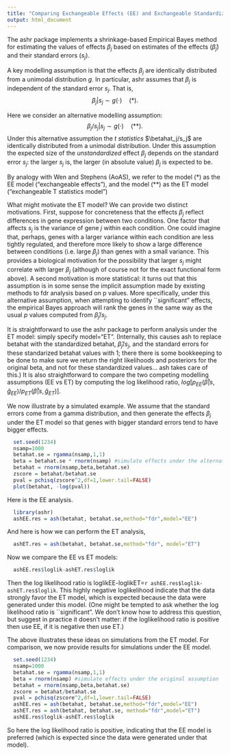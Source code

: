 ```yaml
---
title: "Comparing Exchangeable Effects (EE) and Exchangeable Standardized Effects (ET) models"
output: html_document
---
```


The ashr package implements a shrinkage-based Empirical Bayes
method for estimating the values of effects $\beta_j$ based
on estimates of the effects ($\hat\beta_j$) and their standard errors ($s_j$).

A key modelling assumption is that the effects $\beta_j$ are identically distributed
from a unimodal distribution $g$. 
In particular, ashr assumes that $\beta_j$ is independent of the standard error $s_j$.
That is,
$$\beta_j | s_j \sim g(\cdot)     \quad (*).$$

Here we consider an alternative modelling assumption:
$$\beta_j/s_j | s_j \sim g(\cdot)   \quad (**).$$
Under this alternative assumption
the *t statistics* $\betahat_j/s_j$ are identically distributed from a unimodal
distribution. Under this assumption the expected size of the *unstandardized* effect $\beta_j$ depends on the standard error $s_j$: the larger $s_j$ is, the larger (in absolute value) $\beta_j$ is expected to be. 

By analogy with Wen and Stephens (AoAS), we refer to the model (*) as the EE model ("exchangeable effects"), and the model (**)
as the ET model ("exchangeable T statistics model")

What might motivate the ET model? 
We can provide two distinct motivations. First, suppose for concreteness that the effects
$\beta_j$ reflect differences in gene expression between two conditions. One factor that affects
$s_j$ is the variance of gene $j$ within each condition. One could imagine that, perhaps, genes with a larger variance within each condition are less tightly regulated, and therefore more likely to show a large difference between conditions (i.e. large $\beta_j$) than genes with a small variance. This provides
a biological motivation for the possibility that larger $s_j$ might 
correlate with larger $\beta_j$ (although of course not for the exact functional form above).
A second motivation is more statistical: it turns out that this assumption is in some sense
the implicit assumption made by existing methods to fdr analysis based on p values. 
More specifically, under this alternative assumption, when 
attempting to identify ``significant" effects, the empirical Bayes approach will rank the genes 
in the same way as the usual $p$ values computed from $\hat\beta_j/s_j$.

It is straightforward to use the ashr package to perform analysis under the ET model:
simply specify model="ET". (Internally, this causes ash to 
replace betahat with the standardized betahat, $\hat\beta_j/s_j$, and the standard errors for these standarized betahat values with 1; there there is some bookkeeping to be done to make sure we return the right likelihoods and posteriors for the original beta, and not for these standardized values... ash takes care of this.) It is also straightforward to compare
the two competing modelling assumptions (EE vs ET) by computing the log likelihood ratio, $log[p_{EE}(\hat\beta | s, \hat g_{EE})/p_{ET}(\hat\beta | s, \hat g_{ET})]$.

We now illustrate by a simulated example. We assume that the standard errors come
from a gamma distribution, and then generate the effects $\beta_j$ under the ET model so that genes with bigger standard errors tend to have bigger effects.
```r
  set.seed(1234)
  nsamp=1000
  betahat.se = rgamma(nsamp,1,1)
  beta = betahat.se * rnorm(nsamp) #simulate effects under the alternative assumption 
  betahat = rnorm(nsamp,beta,betahat.se)
  zscore = betahat/betahat.se
  pval = pchisq(zscore^2,df=1,lower.tail=FALSE)
  plot(betahat, -log(pval))
```

Here is the EE analysis.
```r
  library(ashr)
  ashEE.res = ash(betahat, betahat.se,method="fdr",model="EE")
```

And here is how we can perform the ET analysis,
```r
  ashET.res = ash(betahat, betahat.se,method="fdr", model="ET")
```


Now we compare the EE vs ET models:
```r
  ashEE.res$loglik-ashET.res$loglik
```

Then the log likelihood ratio is loglikEE-loglikET=`r ashEE.res$loglik-ashET.res$loglik`. This highly negative
loglikelihood indicate that the data strongly favor 
the ET model, which is expected because the data were generated under this model.
(One might be tempted to ask whether the log likelihood ratio is ``significant". We don't 
know how to address this question, but suggest in practice it doesn't matter: if the loglikelihood ratio is positive then use EE, if it is negative then use ET.)

The above illustrates these ideas on simulations from the ET model. For comparison,
we now provide results for simulations under the EE model.
```r
  set.seed(1234)
  nsamp=1000
  betahat.se = rgamma(nsamp,1,1)
  beta = rnorm(nsamp) #simulate effects under the original assumption 
  betahat = rnorm(nsamp,beta,betahat.se)
  zscore = betahat/betahat.se
  pval = pchisq(zscore^2,df=1,lower.tail=FALSE)
  ashEE.res = ash(betahat, betahat.se,method="fdr",model="EE")
  ashET.res = ash(betahat, betahat.se, method="fdr",model="ET")
  ashEE.res$loglik-ashET.res$loglik
```
So here the log likelihood ratio is positive, indicating that the EE model is preferred
(which is expected since the data were generated under that model).


